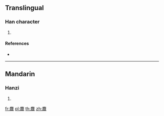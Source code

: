 {{character info/new}}
==Translingual==

===Han character===
{{Han char|rn=198|rad=鹿|as=09|sn=20|four=00253|canj=IPIHR}}

# {{defn|Han|sort=鹿09}}

====References====
* {{Han ref|kx=1511.030|dkj=47669|dj=2039.080|hdz=74734.090|uh=9E99|ud=40601|bh=F5B1|bd=62897}}

----

==Mandarin==

===Hanzi===
{{cmn-hanzi|pin=[[yán]] ([[yan2]])|wg=yen<sup>2</sup>}}

# {{defn|lang=cmn|sort=鹿09}}

[[fr:麙]]
[[pl:麙]]
[[th:麙]]
[[zh:麙]]